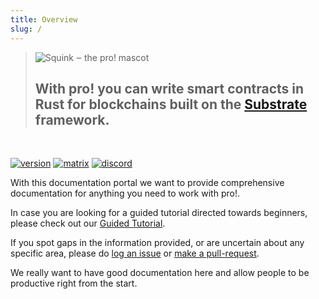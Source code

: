 ```yaml
---
title: Overview
slug: /
---
```


<blockquote>
    <img src="./img/pro-squid.svg" alt="Squink ‒ the pro! mascot" class="squid" />
    <h2>
        With pro! you can write smart contracts in Rust for blockchains built on
        the <a href="https://github.com/paritytech/substrate">Substrate</a> framework.
    </h2>
</blockquote>

<br/>

[![version][m1]][m2] [![matrix][k1]][k2] [![discord][l1]][l2]

[k1]: https://img.shields.io/badge/matrix-chat-brightgreen.svg?style=flat
[k2]: https://riot.im/app/#/room/#ink:matrix.parity.io
[l1]: https://img.shields.io/discord/722223075629727774?style=flat-square&label=discord
[l2]: https://discord.gg/ztCASQE
[m1]: https://img.shields.io/github/v/release/tetcoin/pro?label=pro!%20on%20GitHub
[m2]: https://github.com/tetcoin/pro

With this documentation portal we want to provide comprehensive documentation
for anything you need to work with pro!.

In case you are looking for a guided tutorial directed towards beginners,
please check out our [Guided Tutorial](https://substrate.dev/substrate-contracts-workshop/#/).

If you spot gaps in the information provided, or are uncertain about any
specific area, please do <a href="https://github.com/tetcoin/pro-docs/issues">log an issue</a>
or <a href="https://github.com/tetcoin/pro-docs/pulls">make a pull-request</a>.

We really want to have good documentation here and allow people to be productive
right from the start.
